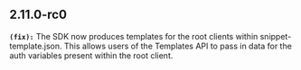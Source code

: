 ## 2.11.0-rc0
**`(fix):`** The SDK now produces templates for the root clients within snippet-template.json. This allows users of the Templates API to pass in data for the auth variables present within the root client.


